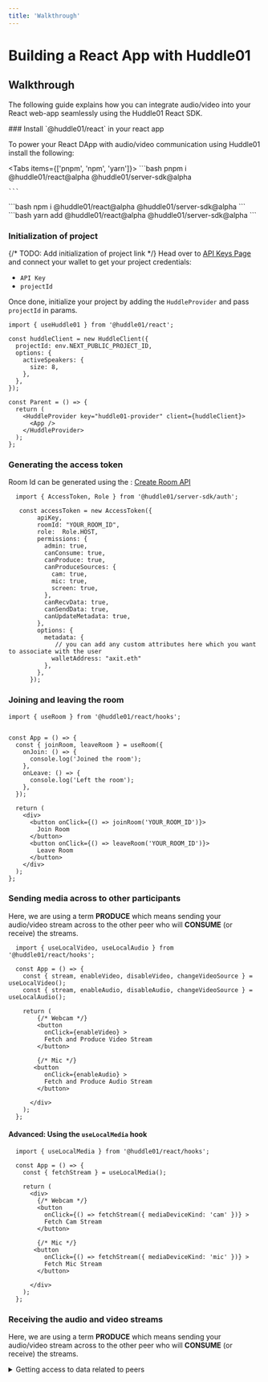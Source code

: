 ```yaml
---
title: 'Walkthrough'
---
```



# Building a React App with Huddle01

## Walkthrough

The following guide explains how you can integrate audio/video into your React web-app seamlessly using the Huddle01 React SDK.

<Steps>
### Install `@huddle01/react` in your react app

To power your React DApp with audio/video communication using Huddle01 install the following:

<Tabs items={['pnpm', 'npm', 'yarn']}>
  <Tab>
    ```bash 
      pnpm i @huddle01/react@alpha @huddle01/server-sdk@alpha

    ```
  </Tab>
  <Tab>
    ```bash 
    npm i @huddle01/react@alpha @huddle01/server-sdk@alpha
    ```
  </Tab>
  <Tab>
    ```bash 
    yarn add @huddle01/react@alpha @huddle01/server-sdk@alpha
    ```
  </Tab>
</Tabs>

### Initialization of project

{/* TODO: Add initialization of project link */}
Head over to [API Keys Page](/api-keys) and connect your wallet to get your project credentials: 

- `API Key`
- `projectId`

Once done, initialize your project by adding the `HuddleProvider` and pass `projectId`  in params. 

```tsx filename="app.tsx"
import { useHuddle01 } from '@huddle01/react';

const huddleClient = new HuddleClient({
  projectId: env.NEXT_PUBLIC_PROJECT_ID,
  options: {
    activeSpeakers: {
      size: 8,
    },
  },
});

const Parent = () => {
  return (
    <HuddleProvider key="huddle01-provider" client={huddleClient}>
      <App />
    </HuddleProvider>
  );
};
```

### Generating the access token
Room Id can be generated using the : [Create Room API](/apis/create-room/create-room)

```tsx filename="api.ts" highlight={2,7,16-21}
  import { AccessToken, Role } from '@huddle01/server-sdk/auth';

   const accessToken = new AccessToken({
        apiKey,
        roomId: "YOUR_ROOM_ID",
        role:  Role.HOST,
        permissions: {
          admin: true,
          canConsume: true,
          canProduce: true,
          canProduceSources: {
            cam: true,
            mic: true,
            screen: true,
          },
          canRecvData: true,
          canSendData: true,
          canUpdateMetadata: true,
        },
        options: {
          metadata: { 
             // you can add any custom attributes here which you want to associate with the user
            walletAddress: "axit.eth"
          },
        },
      });

```
### Joining and leaving the room


  ```tsx filename="app.tsx" highlight={2,8-9,26-34}
  import { useRoom } from '@huddle01/react/hooks';


  const App = () => {
    const { joinRoom, leaveRoom } = useRoom({
      onJoin: () => {
        console.log('Joined the room');
      },
      onLeave: () => {
        console.log('Left the room');
      },
    });
  
    return (
      <div>
        <button onClick={() => joinRoom('YOUR_ROOM_ID')}>
          Join Room
        </button>      
        <button onClick={() => leaveRoom('YOUR_ROOM_ID')}>
          Leave Room
        </button> 
      </div>
    );
  };

```

### Sending media across to other participants
Here, we are using a term **PRODUCE** which means sending your audio/video stream across to the other peer who will **CONSUME** (or receive) the streams.

```tsx filename="app.tsx" highlight={9,14,51-65}
  import { useLocalVideo, useLocalAudio } from '@huddle01/react/hooks';

  const App = () => {
    const { stream, enableVideo, disableVideo, changeVideoSource } = useLocalVideo();
    const { stream, enableAudio, disableAudio, changeVideoSource } = useLocalAudio();

    return (
        {/* Webcam */} 
        <button 
          onClick={enableVideo} >
          Fetch and Produce Video Stream
        </button>

        {/* Mic */} 
       <button 
          onClick={enableAudio} >
          Fetch and Produce Audio Stream
        </button>

      </div>
    );
  };

```

#### Advanced: Using the `useLocalMedia` hook
```tsx filename="app.tsx" highlight={9,14,51-65}
  import { useLocalMedia } from '@huddle01/react/hooks';

  const App = () => {
    const { fetchStream } = useLocalMedia();

    return (
      <div>
        {/* Webcam */} 
        <button 
          onClick={() => fetchStream({ mediaDeviceKind: 'cam' })} >
          Fetch Cam Stream
        </button>

        {/* Mic */} 
       <button 
          onClick={() => fetchStream({ mediaDeviceKind: 'mic' })} >
          Fetch Mic Stream
        </button>

      </div>
    );
  };

```
### Receiving the audio and video streams
Here, we are using a term **PRODUCE** which means sending your audio/video stream across to the other peer who will **CONSUME** (or receive) the streams.

<details>
  <summary>
    Getting access to data related to peers
  </summary>
  JSX:
  ```tsx
  import { usePeerIds } from '@huddle01/react/hooks';

  const RemotePeer = ({ peerId }) => {
    
    const { stream } = useRemoteVideo({ peerId });
 
    return (
      <div>
        <Video stream={stream} />
      </div>
    ) 
  }
  

  export default function() {
    const { peerIds } = usePeerIds({ roles: [Role.HOST, Role.CO_HOST] }); // Get Hosts And Cohost's peerIds

    return 
      <div>
        {peerIds.map(peerId => {
          return <RemotePeer peerId={peerId}  />
        })}
      </div>
  }

  ```
 
</details>

### You're all set! Happy Hacking! 🎉

For more information, please refer to the [SDK Reference](/React).

</Steps>

